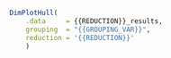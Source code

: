 ```r
DimPlotHull(
    .data     = {{REDUCTION}}_results,
    grouping  = "{{GROUPING_VAR}}",
    reduction = '{{REDUCTION}}'
    )
```
